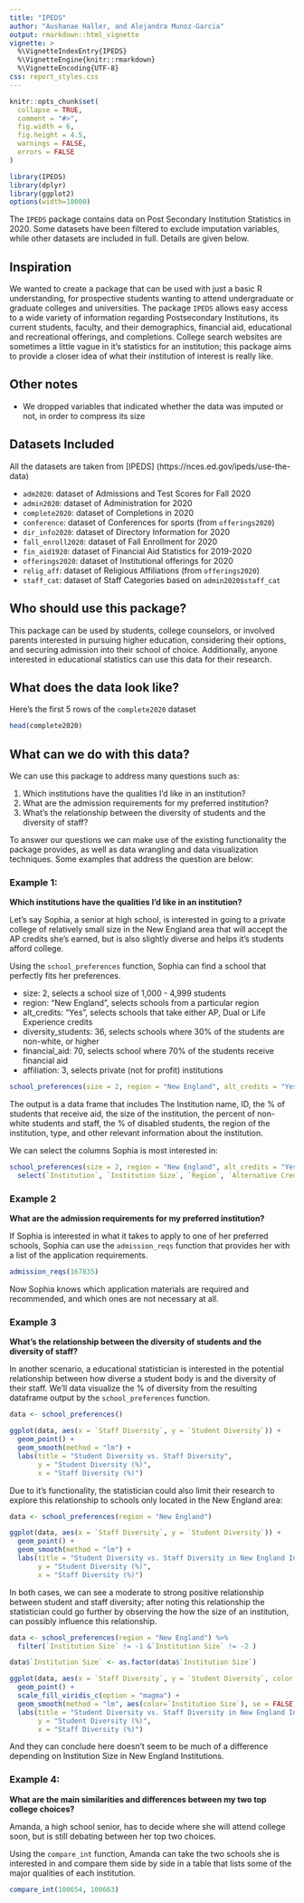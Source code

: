 ```yaml
---
title: "IPEDS"
author: "Aushanae Haller, and Alejandra Munoz-Garcia"
output: rmarkdown::html_vignette
vignette: >
  %\VignetteIndexEntry{IPEDS}
  %\VignetteEngine{knitr::rmarkdown}
  %\VignetteEncoding{UTF-8}
css: report_styles.css
---
```


```r
knitr::opts_chunk$set(
  collapse = TRUE,
  comment = "#>",
  fig.width = 6, 
  fig.height = 4.5,
  warnings = FALSE,
  errors = FALSE
)
```

```r
library(IPEDS)
library(dplyr)
library(ggplot2)
options(width=10000)
```

The `IPEDS` package contains data on Post Secondary Institution Statistics in 2020. Some datasets have been filtered to exclude imputation variables, while other datasets are included in full. Details are given below.

## Inspiration

We wanted to create a package that can be used with just a basic R understanding, for prospective students wanting to attend undergraduate or graduate colleges and universities. The package `IPEDS` allows easy access to a wide variety of information regarding Postsecondary Institutions, its current students, faculty, and their demographics, financial aid, educational and recreational offerings, and completions. College search websites are sometimes a little vague in it's statistics for an institution; this package aims to provide a closer idea of what their institution of interest is really like.

## Other notes

-  We dropped variables that indicated whether the data was imputed or not, in order to compress its size

## Datasets Included

All the datasets are taken from [IPEDS] (https://nces.ed.gov/ipeds/use-the-data)

-   `adm2020`: dataset of Admissions and Test Scores for Fall 2020
-   `admin2020`: dataset of Administration for 2020
-   `complete2020`: dataset of Completions in 2020
-   `conference`: dataset of Conferences for sports (from `offerings2020`)
-   `dir_info2020`: dataset of Directory Information for 2020
-   `fall_enroll2020`: dataset of Fall Enrollment for 2020
-   `fin_aid1920`: dataset of Financial Aid Statistics for 2019-2020
-   `offerings2020`: dataset of Institutional offerings for 2020
-   `relig_aff`: dataset of Religious Affiliations (from `offerings2020`)
-   `staff_cat`: dataset of Staff Categories based on `admin2020$staff_cat`

## Who should use this package?

This package can be used by students, college counselors, or involved parents interested in pursuing higher education, considering their options, and securing admission into their school of choice. Additionally, anyone interested in educational statistics can use this data for their research.

## What does the data look like?

Here's the first 5 rows of the `complete2020` dataset

```r
head(complete2020)
```
## What can we do with this data?

We can use this package to address many questions such as:

  1. Which institutions have the qualities I'd like in an institution?
  2. What are the admission requirements for my preferred institution?
  3. What's the relationship between the diversity of students and the diversity of staff?
  
To answer our questions we can make use of the existing functionality the package provides, as well as data wrangling and data visualization techniques. Some examples that address the question are below:

### Example 1:

**Which institutions have the qualities I'd like in an institution?**

Let's say Sophia, a senior at high school, is interested in going to a private college of relatively small size in the New England area that will accept the AP credits she's earned, but is also slightly diverse and helps it's students afford college.

Using the `school_preferences` function, Sophia can find a school that perfectly fits her preferences.

-   size: 2, selects a school size of 1,000 - 4,999 students
-   region: "New England", selects schools from a particular region
-   alt_credits: "Yes", selects schools that take either AP, Dual or Life Experience credits
-   diversity_students: 36, selects schools where 30% of the students are non-white, or higher
-   financial_aid: 70, selects school where 70% of the students receive financial aid
-   affiliation: 3, selects private (not for profit) institutions

```r
school_preferences(size = 2, region = "New England", alt_credits = "Yes", diversity_students = 36, financial_aid = 70, affiliation = 3)
```

The output is a data frame that includes The Institution name, ID, the % of students that receive aid, the size of the institution, the percent of non-white students and staff, the % of disabled students, the region of the institution, type, and other relevant information about the institution.

We can select the columns Sophia is most interested in:

```r
school_preferences(size = 2, region = "New England", alt_credits = "Yes", diversity_students = 36, financial_aid = 70, affiliation = 3) %>% 
  select(`Institution`, `Institution Size`, `Region`, `Alternative Credit`, `Student Diversity`, `% of Students Recieved Aid`, `Type of Institution`)
```

### Example 2

**What are the admission requirements for my preferred institution?** 

If Sophia is interested in what it takes to apply to one of her preferred schools, Sophia can use the `admission_reqs` function that provides her with a list of the application requirements.

```r
admission_reqs(167835)
```

Now Sophia knows which application materials are required and recommended, and which ones are not necessary at all.

### Example 3

**What's the relationship between the diversity of students and the diversity of staff?**

In another scenario, a educational statistician is interested in the potential relationship between how diverse a student body is and the diversity of their staff. We'll data visualize the % of diversity from the resulting dataframe output by the `school_preferences` function.

```r
data <- school_preferences()

ggplot(data, aes(x = `Staff Diversity`, y = `Student Diversity`)) +
  geom_point() +
  geom_smooth(method = "lm") +
  labs(title = "Student Diversity vs. Staff Diversity",
       y = "Student Diversity (%)",
       x = "Staff Diversity (%)")
```

Due to it's functionality, the statistician could also limit their research to explore this relationship to schools only located in the New England area:

```r
data <- school_preferences(region = "New England")

ggplot(data, aes(x = `Staff Diversity`, y = `Student Diversity`)) +
  geom_point() +
  geom_smooth(method = "lm") +
  labs(title = "Student Diversity vs. Staff Diversity in New England Institutions",
       y = "Student Diversity (%)",
       x = "Staff Diversity (%)")
```

In both cases, we can see a moderate to strong positive relationship between student and staff diversity; after noting this relationship the statistician could go further by observing the how the size of an institution, can possibly influence this relationship.

```r
data <- school_preferences(region = "New England") %>% 
  filter(`Institution Size` != -1 &`Institution Size` != -2 )

data$`Institution Size` <- as.factor(data$`Institution Size`)

ggplot(data, aes(x = `Staff Diversity`, y = `Student Diversity`, color = `Institution Size`)) +
  geom_point() +
  scale_fill_viridis_c(option = "magma") +
  geom_smooth(method = "lm", aes(color=`Institution Size`), se = FALSE) +
  labs(title = "Student Diversity vs. Staff Diversity in New England Institutions by Size",
       y = "Student Diversity (%)",
       x = "Staff Diversity (%)")
```

And they can conclude here doesn't seem to be much of a difference depending on Institution Size in 
New England Institutions.

### Example 4:

**What are the main similarities and differences between my two top college choices?**  

Amanda, a high school senior, has to decide where she will attend college soon, but is still debating between her top two choices. 

Using the `compare_int` function, Amanda can take the two schools she is interested in and compare them side by side in a table that lists some of the major qualities of each institution. 

```r

compare_int(100654, 100663)

```



